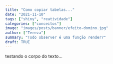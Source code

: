 ```yaml
---
title: "Como copiar tabelas..."
date: "2021-11-10"
tags: ["shiny", "reatividade"]
categories: ["conceitos"]
image: "images/posts/banner/efeito-domino.jpg"
author: ["Tereza"]
summary: "Todo observer é uma função render?"
draft: TRUE
---
```


testando o corpo do texto...
